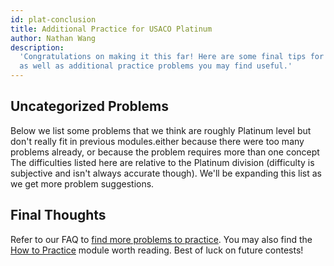 ---
id: plat-conclusion
title: Additional Practice for USACO Platinum
author: Nathan Wang
description:
  'Congratulations on making it this far! Here are some final tips for Platinum,
  as well as additional practice problems you may find useful.'
---

## Uncategorized Problems

Below we list some problems that we think are roughly Platinum level but don't
really fit in previous modules.<Asterisk>either because there were too many
problems already, or because the problem requires more than one
concept</Asterisk> The difficulties listed here are relative to the Platinum
division (difficulty is subjective and isn't always accurate though). We'll be
expanding this list as we get more problem suggestions.

<Problems problems="problems" />

## Final Thoughts

Refer to our FAQ to
[find more problems to practice](/general/usaco-faq#q-where-can-i-find-more-practice-problems).
You may also find the [How to Practice](https://usaco.guide/general/practicing)
module worth reading. Best of luck on future contests!
